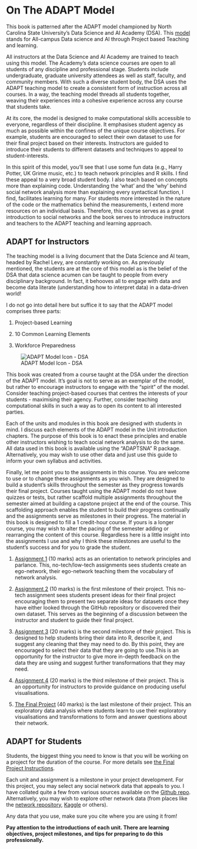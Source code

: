 # On The ADAPT Model

This book is patterned after the ADAPT model championed by North Carolina State University's Data Science and AI Academy (DSA). This [model](https://datascienceacademy.ncsu.edu/courses/course-model/) stands for All-campus Data science and AI through Project based Teaching and learning.

All instructors at the Data Science and AI Academy are trained to teach using this model. The Academy's data science courses are open to all students of any discipline and professional stage. Students include undergraduate, graduate university attendees as well as staff, faculty, and community members. With such a diverse student body, the DSA uses the ADAPT teaching model to create a consistent form of instruction across all courses. In a way, the teaching model threads all students together, weaving their experiences into a cohesive experience across any course that students take.

At its core, the model is designed to make computational skills accessible to everyone, regardless of their discipline. It emphasises student agency as much as possible within the confines of the unique course objectives. For example, students are encouraged to select their own dataset to use for their final project based on their interests. Instructors are guided to introduce their students to different datasets and techniques to appeal to student-interests.

In this spirit of this model, you’ll see that I use some fun data (e.g., Harry Potter, UK Grime music, etc.) to teach network principles and R skills. I find these appeal to a very broad student body. I also teach based on concepts more than explaining code. Understanding the 'what' and the 'why' behind social network analysis more than explaining every syntactical function, I find, facilitates learning for many. For students more interested in the nature of the code or the mathematics behind the measurements, I extend more resources on an individual basis. Therefore, this course serves as a great introduction to social networks and the book serves to introduce instructors and teachers to the ADAPT teaching and learning approach.

## ADAPT for Instructors

The teaching model is a living document that the Data Science and AI team, headed by Rachel Levy, are constantly working on. As previously mentioned, the students are at the core of this model as is the belief of the DSA that data science acumen can be taught to people from every disciplinary background. In fact, it behooves all to engage with data and become data literate (understanding how to interpret data) in a data-driven world!

I do not go into detail here but suffice it to say that the ADAPT model comprises three parts:

1.  Project-based Learning

2.  10 Common Learning Elements

3.  Workforce Preparedness

![ADAPT Model Icon - DSA](ADAPT%20-%20ICON.png)

This book was created from a course taught at the DSA under the direction of the ADAPT model. It's goal is not to serve as an exemplar of the model, but rather to encourage instructors to engage with the "spirit" of the model. Consider teaching project-based courses that centres the interests of your students - maximising their agency. Further, consider teaching computational skills in such a way as to open its content to all interested parties.

Each of the units and modules in this book are designed with students in mind. I discuss each elements of the ADAPT model in the Unit introduction chapters. The purpose of this book is to enact these principles and enable other instructors wishing to teach social network analysis to do the same. All data used in this book is available using the "ADAPTSNA" R package. Alternatively, you may wish to use other data and just use this guide to inform your own syllabus and activities.

Finally, let me point you to the assignments in this course. You are welcome to use or to change these assignments as you wish. They are designed to build a student's skills throughout the semester as they progress towards their final project. Courses taught using the ADAPT model do not have quizzes or tests, but rather scaffold multiple assignments throughout the semester aimed at building a capstone project at the end of the course. This scaffolding approach enables the student to build their progress continually and the assignments serve as milestones in their progress. The material in this book is designed to fill a 1 credit-hour course. If yours is a longer course, you may wish to alter the pacing of the semester adding or rearranging the content of this course. Regardless here is a little insight into the assignments I use and why I think these milestones are useful to the student's success and for you to grade the student.

1.  [Assignment 1](A1_My%20Ego%20Network.qmd) (10 marks) acts as an orientation to network principles and parlance. This, no-tech/low-tech assignments sees students create an ego-network, their ego-network teaching them the vocabulary of network analysis.

2.  [Assignment 2](A2_Project%20Prospectus.qmd) (10 marks) is the first milestone of their project. This no-tech assignment sees students present ideas for their final project encouraging them to present two separate ideas for datasets once they have either looked through the GitHub repository or discovered their own dataset. This serves as the beginning of a discussion between the instructor and student to guide their final project.

3.  [Assignment 3](A3_Data_Exploration.qmd) (20 marks) is the second milestone of their project. This is designed to help students bring their data into R, describe it, and suggest any cleaning that they may need to do. By this point, they are encouraged to select their data that they are going to use.This is an opportunity for the instructor to give more in-depth feedback on the data they are using and suggest further transformations that they may need.

4.  [Assignment 4](A4_Visualisations.qmd) (20 marks) is the third milestone of their project. This is an opportunity for instructors to provide guidance on producing useful visualisations.

5.  [The Final Project](Final%20Project%20Instructions.qmd) (40 marks) is the last milestone of their project. This an exploratory data analysis where students learn to use their exploratory visualisations and transformations to form and answer questions about their network.

## ADAPT for Students

Students, the biggest thing you need to know is that you will be working on a project for the duration of the course. For more details see [the Final Project Instructions](Final%20Project%20Instructions.qmd).

Each unit and assignment is a milestone in your project development. For this project, you may select any social network data that appeals to you. I have collated quite a few from various sources available on the [Github repo](https://github.com/Tom-R-Leppard/SP25_SNA_Book/tree/main/Social%20Network%20Analysis%20-%20Data). Alternatively, you may wish to explore other network data (from places like the [network repository](https://networkrepository.com/index.php), [Kaggle](https://www.kaggle.com/) or others).

Any data that you use, make sure you cite where you are using it from!

**Pay attention to the introductions of each unit. There are learning objectives, project milestones, and tips for preparing to do this professionally.**
